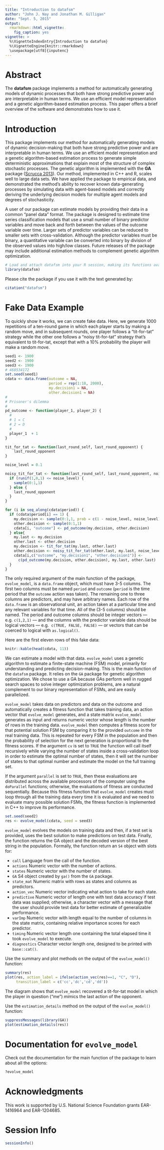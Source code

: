 ```yaml
---
title: "Introduction to datafsm"
author: "John J. Nay and Jonathan M. Gilligan"
date: "Sept. 5, 2015"
output:
  rmarkdown::html_vignette:
    fig_caption: yes
vignette: >
  %\VignetteIndexEntry{Introduction to datafsm}
  %\VignetteEngine{knitr::rmarkdown}
  \usepackage[utf8]{inputenc}
---
```


# Abstract

The **datafsm** package implements a method for automatically generating models 
of dynamic processes that both have strong predictive power and are 
interpretable in human terms. We use an efficient model representation and a 
genetic algorithm-based estimation process. This paper offers a brief overview 
of the software and demonstrates how to use it.


# Introduction

This package implements our method for automatically generating models of 
dynamic decision-making that both have strong predictive power and are 
interpretable in human terms. We use an efficient model representation and a 
genetic algorithm-based estimation process to generate simple deterministic 
approximations that explain most of the structure of complex stochastic 
processes. The genetic algorithm is implemented with the **GA** package 
([Scrucca 2013](http://www.jstatsoft.org/v53/i04/)). Our method, implemented in 
C++ and R, scales well to large data sets. We have applied the package to 
empirical data, and demonstrated the method's ability to recover known 
data-generating processes by simulating data with agent-based models and 
correctly deriving the underlying decision models for multiple agent models and 
degrees of stochasticity.

A user of our package can estimate models by providing their data in a common 
"panel data" format. The package is designed to estimate time series 
classification models that use a small number of binary predictor variables and 
move back and forth between the values of the outcome variable over time. 
Larger sets of predictor variables can be reduced to smaller sets with 
cross-validation. Although the predictor variables must be binary, a 
quantitative variable can be converted into binary by division of the observed 
values into high/low classes. Future releases of the package may include 
additional estimation methods to complement genetic algorithm optimization.

```r
# Load and attach datafsm into your R session, making its functions available:
library(datafsm)
```

Please cite the package if you use it with the text generated by:

```r
citation("datafsm")
```

# Fake Data Example

To quickly show it works, we can create fake data. Here, we generate 1000 
repetitions of a ten-round game in which each player starts by making a random
move, and in subsequent rounds, one player follows a "tit-for-tat"
strategy while the other one follows a "noisy tit-for-tat" strategy that's
equivalent to tit-for-tat, except that with a 10% probability the player will
make a random move.

```r
seed1 <- 1900
seed2 <- 1900
seed3 <- 1900
# 468534172
set.seed(seed1)
cdata <- data.frame(outcome = NA,
                    period = rep(1:10, 2000),
                    my.decision1 = NA,
                    other.decision1 = NA)
#
# Prisoner's dilemma
#
pd_outcome <- function(player_1, player_2) {
  #
  # 1 = C
  # 2 = D
  #
  player_1  + 1
}

tit_for_tat <- function(last_round_self, last_round_opponent) {
    last_round_opponent
}

noise_level = 0.1

noisy_tit_for_tat <- function(last_round_self, last_round_opponent, noise_level) {
  if (runif(1,0,1) <= noise_level) {
    sample(0:1,1)
  } else {
    last_round_opponent
  }
}

for (i in seq_along(cdata$period)) {
  if (cdata$period[i] == 1) {
    my.decision <- sample(0:1,1, prob = c(1 - noise_level, noise_level))
    other.decision <- sample(0:1,1)
    cdata[i, "outcome"] <- pd_outcome(my.decision, other.decision)
  } else{
    my.last <- my.decision
    other.last <- other.decision
    my.decision <- tit_for_tat(my.last, other.last)
    other.decision <- noisy_tit_for_tat(other.last, my.last, noise_level)
    cdata[i,c("outcome", "my.decision1", "other.decision1")] <- 
      c(pd_outcome(my.decision, other.decision), my.last, other.last)
  }
}
```

The only required argument of the main function of the package, `evolve_model`, 
is a `data.frame` object, which must have 3-5 columns. The first two columns 
must be named `period` and `outcome` (`period` is the time period that the 
`outcome` action was taken). The remaining one to three columns are predictors, 
and may have arbitrary names. Each row of the `data.frame` is an observational 
unit, an action taken at a particular time and any relevant variables for that 
time. All of the (3-5 columns) should be named. The period and outcome columns 
should be integer vectors --- e.g. `c(1,2,1)` --- and the columns with the 
predictor variable data should be logical vectors --- e.g. 
`c(TRUE, FALSE, FALSE)` --- or vectors that can be coerced to logical with 
`as.logical()`.

Here are the first eleven rows of this fake data:

```r
knitr::kable(head(cdata, 11))
```

We can estimate a model with that data. `evolve_model` uses a genetic algorithm 
to estimate a finite-state machine (FSM) model, primarily for understanding and 
predicting decision-making. This is the main function of the `datafsm` package. 
It relies on the `GA` package for genetic algorithm optimization. We chose to 
use a GA because GAs perform well in rugged search spaces to solve integer 
optimization problems, are a natural complement to our binary representation of 
FSMs, and are easily parallelized. 

`evolve_model` takes data on predictors and data on the outcome and 
automatically creates a fitness function that takes training data, an action 
vector that `evolve_model` generates, and a state matrix `evolve_model` 
generates as input and returns numeric vector whose length is the number of 
rows in the training data. `evolve_model` then computes a fitness score for 
that potential solution FSM by comparing it to the provided `outcome` in the 
real training data. This is repeated for every FSM in the population and then 
the probability of selection for the next generation is proportional to the 
fitness scores. If the argument `cv` is set to `TRUE` the function will call 
itself recursively while varying the number of states inside a cross-validation 
loop in order to estimate the optimal number of states, then it will set the 
number of states to that optimal number and estimate the model on the full 
training set.

If the argument `parallel` is set to `TRUE`, then these evaluations are 
distributed across the available processors of the computer using the 
`doParallel` functions; otherwise, the evaluations of fitness are conducted 
sequentially. Because this fitness function that `evolve_model` creates must 
loop through all the training data every time it is evaluated and we need to 
evaluate many possible solution FSMs, the fitness function is implemented in 
C++ to improve its performance.

```r
set.seed(seed2)
res <- evolve_model(cdata, seed = seed3)
```

`evolve_model` evolves the models on training data and then, if a test set is 
provided, uses the best solution to make predictions on test data. Finally, the 
function returns the GA object and the decoded version of the best string in 
the population. Formally, the function return an `S4` object with slots for:

* `call` Language from the call of the function.
* `actions` Numeric vector with the number of actions.
* `states` Numeric vector with the number of states.
* `GA` S4 object created by `ga()` from the `GA` package.
* `state_mat` Numeric matrix with rows as states and columns as predictors.
* `action_vec` Numeric vector indicating what action to take for each state.
* `predictive` Numeric vector of length one with test data accuracy if test 
  data was supplied; otherwise, a character vector with a message that the user 
  should provide test data for better estimate of generalizable performance.
* `varImp` Numeric vector with length equal to the number of columns in the 
  state matrix, containing relative importance scores for each predictor.
* `timing` Numeric vector length one containing the total elapsed time it took 
  `evolve_model` to execute.
* `diagnostics` Character vector length one, designed to be printed with 
  `base::cat()`.

Use the summary and plot methods on the output of the `evolve_model()` 
function:

```r
summary(res)
plot(res, action_label = ifelse(action_vec(res)==1, "C", "D"), 
     transition_label = c('cc','dc','cd','dd'))
```

The diagram shows that `evolve_model` recovered a tit-for-tat model in which 
the player in question ("me") mimics the last action of the opponent.

Use the `estimation_details` method on the output of the `evolve_model()` 
function:

```r
suppressMessages(library(GA))
plot(estimation_details(res))
```


# Documentation for `evolve_model`

Check out the documentation for the main function of the package to learn about 
all the options:
```r
?evolve_model
```


# Acknowledgments

This work is supported by U.S. National Science Foundation grants EAR-1416964 
and EAR-1204685.


# Session Info

```r
sessionInfo()
```

